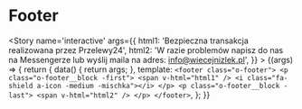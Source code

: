
<Meta title='organisms/Footer' />

# Footer

<Story name='interactive'
    args={{
        html1: 'Bezpieczna transakcja realizowana przez Przelewy24',
        html2: 'W razie problemów napisz do nas na Messengerze lub wyślij maila na adres: <a href="mailto:info@wiecejnizlek.pl" class="a-linkInText">info@wiecejnizlek.pl</a>',
    }}
    >
    {(args) => {
        return {
            data() {
                return args;
            },
            template: `<footer class="o-footer">
                <p class="o-footer__block -first">
                    <span v-html="html1" />
                    <i class="fa-shield a-icon -medium -mischka"></i>
                </p>
                <p class="o-footer__block -last">
                    <span v-html="html2" />
                </p>
            </footer>`,
        };
    }}
</Story>
